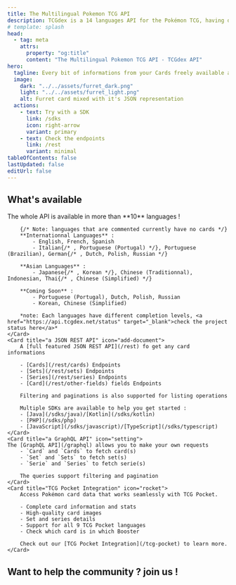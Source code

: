 ```yaml
---
title: The Multilingual Pokemon TCG API
description: TCGdex is a 14 languages API for the Pokémon TCG, having detailed data on cards, sets and others, and an easy access with a REST/GraphQL APIs and multiple SDKs.
# template: splash
head:
  - tag: meta
    attrs:
      property: "og:title"
      content: "The Multilingual Pokemon TCG API - TCGdex API"
hero:
  tagline: Every bit of informations from your Cards freely available and open source !
  image:
    dark: "../../assets/furret_dark.png"
    light: "../../assets/furret_light.png"
    alt: Furret card mixed with it's JSON representation
  actions:
    - text: Try with a SDK
      link: /sdks
      icon: right-arrow
      variant: primary
    - text: Check the endpoints
      link: /rest
      variant: minimal
tableOfContents: false
lastUpdated: false
editUrl: false
---
```



## What's available

<CardGrid stagger>
	<Card title="10 languages and counting" icon="heart">
		The whole API is available in more than **10** languages !

		{/* Note: languages that are commented currently have no cards */}
		**Internationnal Languages** :
			- English, French, Spanish
			- Italian{/* , Portuguese (Portugal) */}, Portuguese (Brazilian), German{/* , Dutch, Polish, Russian */}

		**Asian Languages** :
			- Japanese{/* , Korean */}, Chinese (Traditionnal), Indonesian, Thai{/* , Chinese (Simplified) */}

		**Coming Soon** :
			- Portuguese (Portugal), Dutch, Polish, Russian
			- Korean, Chinese (Simplified)

		*note: Each languages have different completion levels, <a href="https://api.tcgdex.net/status" target="_blank">check the project status here</a>*
	</Card>
	<Card title="a JSON REST API" icon="add-document">
		A [full featured JSON REST API](/rest) fo get any card informations

		- [Cards](/rest/cards) Endpoints
		- [Sets](/rest/sets) Endpoints
		- [Series](/rest/series) Endpoints
		- [Card](/rest/other-fields) fields Endpoints

		Filtering and paginations is also supported for listing operations

		Multiple SDKs are available to help you get started :
		- [Java](/sdks/java)/[Kotlin](/sdks/kotlin)
		- [PHP](/sdks/php)
		- [JavaScript](/sdks/javascript)/[TypeScript](/sdks/typescript)
	</Card>
	<Card title="a GraphQL API" icon="setting">
	The [GraphQL API](/graphql) allows you to make your own requests
		- `Card` and `Cards` to fetch card(s)
		- `Set` and `Sets` to fetch set(s)
		- `Serie` and `Series` to fetch serie(s)

		The queries support filtering and pagination
	</Card>
	<Card title="TCG Pocket Integration" icon="rocket">
		Access Pokémon card data that works seamlessly with TCG Pocket.
		
		- Complete card information and stats
		- High-quality card images
		- Set and series details
		- Support for all 9 TCG Pocket languages
		- Check which card is in which Booster
		
		Check out our [TCG Pocket Integration](/tcg-pocket) to learn more.
	</Card>
</CardGrid>

## Want to help the community ? join us !

<CardGrid>
	<LinkCard target="_blank" href="https://discord.gg/NehYTAhsZE" title="Join our Discord" description="Discord is our main way of communication between the community members" />
	<LinkCard target="_blank" href="https://github.com/tcgdex/cards-database" title="Star the repository !" description="Help our repository go to the moon by starring it on GitHub" />
	<LinkCard target="_blank" href="https://github.com/tcgdex/cards-database" title="Contribute" description="Contributing will help you cand other community members" />
	<LinkCard target="_blank" href="https://github.com/sponsors/tcgdex" title="Sponsor the project" description="The API is costly to run, plus you get some payback on your investment :D" />
</CardGrid>
